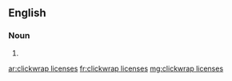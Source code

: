 ==English==

===Noun===
{{head|en|noun plural form}}

# {{plural of|clickwrap license|lang=en}}

[[ar:clickwrap licenses]]
[[fr:clickwrap licenses]]
[[mg:clickwrap licenses]]